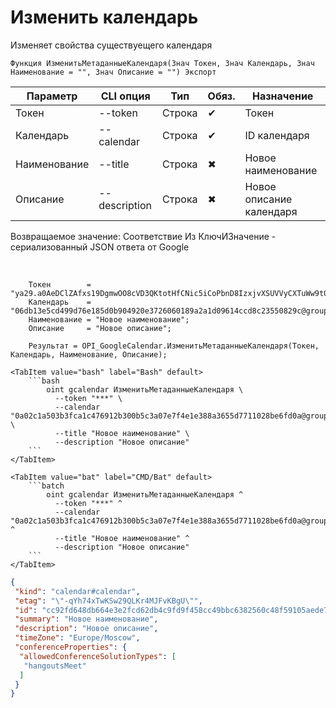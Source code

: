 ﻿---
sidebar_position: 3
---


# Изменить календарь
 Изменяет свойства существуещего календаря



`Функция ИзменитьМетаданныеКалендаря(Знач Токен, Знач Календарь, Знач Наименование = "", Знач Описание = "") Экспорт`

  | Параметр | CLI опция | Тип | Обяз. | Назначение |
  |-|-|-|-|-|
  | Токен | --token | Строка | &#x2714; | Токен |
  | Календарь | --calendar | Строка | &#x2714; | ID календаря |
  | Наименование | --title | Строка | &#x2716; | Новое наименование |
  | Описание | --description | Строка | &#x2716; | Новое описание календаря |

  
  Возвращаемое значение:   Соответствие Из КлючИЗначение - сериализованный JSON ответа от Google

<br/>




```bsl title="Пример использования для 1С:Предприятие/OneScript"
    Токен        = "ya29.a0AeDClZAfxs19DgmwOO8cVD3QKtotHfCNic5iCoPbnD8IzxjvXSUVVyCXTuWw9t0RG7seizlNqpNWBH7sHrQAyS0SeFgQ6chxYmOYUMDNc...";
    Календарь    = "06db13e5cd499d76e185d0b904920e3726060189a2a1d09614ccd8c23550829c@group.calendar.google.com";
    Наименование = "Новое наименование";
    Описание     = "Новое описание";

    Результат = OPI_GoogleCalendar.ИзменитьМетаданныеКалендаря(Токен, Календарь, Наименование, Описание);
```
    

 <Tabs>
  
    <TabItem value="bash" label="Bash" default>
        ```bash
            oint gcalendar ИзменитьМетаданныеКалендаря \
              --token "***" \
              --calendar "0a02c1a503b3fca1c476912b300b5c3a07e7f4e1e388a3655d7711028be6fd0a@group.calendar.google.com" \
              --title "Новое наименование" \
              --description "Новое описание"
        ```
    </TabItem>
  
    <TabItem value="bat" label="CMD/Bat" default>
        ```batch
            oint gcalendar ИзменитьМетаданныеКалендаря ^
              --token "***" ^
              --calendar "0a02c1a503b3fca1c476912b300b5c3a07e7f4e1e388a3655d7711028be6fd0a@group.calendar.google.com" ^
              --title "Новое наименование" ^
              --description "Новое описание"
        ```
    </TabItem>
</Tabs>


```json title="Результат"
{
 "kind": "calendar#calendar",
 "etag": "\"-qYh74xTwKSw29QLKr4MJFvKBgU\"",
 "id": "cc92fd648db664e3e2fcd62db4c9fd9f458cc49bbc6382560c48f59105aede70@group.calendar.google.com",
 "summary": "Новое наименование",
 "description": "Новое описание",
 "timeZone": "Europe/Moscow",
 "conferenceProperties": {
  "allowedConferenceSolutionTypes": [
   "hangoutsMeet"
  ]
 }
}
```
